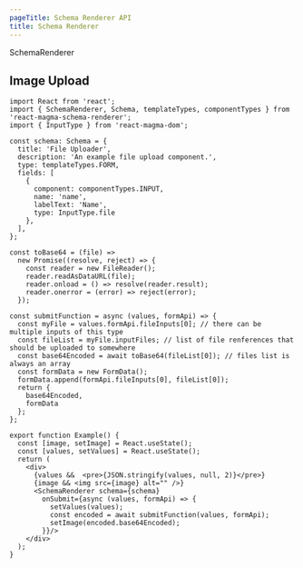 ```yaml
---
pageTitle: Schema Renderer API
title: Schema Renderer
---
```


<DocsHeading type="api">SchemaRenderer</DocsHeading>

## Image Upload

```tsx
import React from 'react';
import { SchemaRenderer, Schema, templateTypes, componentTypes } from 'react-magma-schema-renderer';
import { InputType } from 'react-magma-dom';

const schema: Schema = {
  title: 'File Uploader',
  description: 'An example file upload component.',
  type: templateTypes.FORM,
  fields: [
    {
      component: componentTypes.INPUT,
      name: 'name',
      labelText: 'Name',
      type: InputType.file
    },
  ],
};

const toBase64 = (file) =>
  new Promise((resolve, reject) => {
    const reader = new FileReader();
    reader.readAsDataURL(file);
    reader.onload = () => resolve(reader.result);
    reader.onerror = (error) => reject(error);
  });

const submitFunction = async (values, formApi) => {
  const myFile = values.formApi.fileInputs[0]; // there can be multiple inputs of this type
  const fileList = myFile.inputFiles; // list of file renferences that should be uploaded to somewhere
  const base64Encoded = await toBase64(fileList[0]); // files list is always an array
  const formData = new FormData();
  formData.append(formApi.fileInputs[0], fileList[0]);
  return {
    base64Encoded,
    formData
  };
};

export function Example() {
  const [image, setImage] = React.useState();
  const [values, setValues] = React.useState();
  return (
    <div>
      {values &&  <pre>{JSON.stringify(values, null, 2)}</pre>}
      {image && <img src={image} alt="" />}
      <SchemaRenderer schema={schema} 
        onSubmit={async (values, formApi) => {
          setValues(values);
          const encoded = await submitFunction(values, formApi);
          setImage(encoded.base64Encoded);
        }}/>
    </div>
  );
}
```
